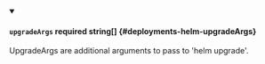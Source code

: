 
<details className="config-field" data-expandable="false" open>
<summary>

#### `upgradeArgs` <span className="config-field-required" data-required="false">required</span> <span className="config-field-type">string[]</span> <span className="config-field-default"></span> <span className="config-field-enum"></span> {#deployments-helm-upgradeArgs}

UpgradeArgs are additional arguments to pass to 'helm upgrade'.

</summary>



</details>
